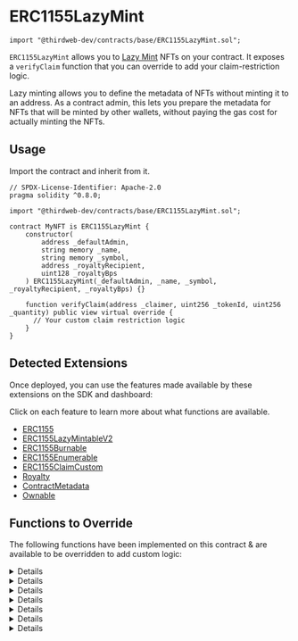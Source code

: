 
# ERC1155LazyMint

```solidity
import "@thirdweb-dev/contracts/base/ERC1155LazyMint.sol";
```

`ERC1155LazyMint` allows you to [Lazy Mint](/glossary/lazy-minting) NFTs on your contract.
It exposes a `verifyClaim` function that you can override to add your claim-restriction logic.

Lazy minting allows you to define the metadata of NFTs without minting it to an address.
As a contract admin, this lets you prepare the metadata for NFTs that will be minted by other wallets,
without paying the gas cost for actually minting the NFTs.

<GithubButtonLink href="https://github.com/thirdweb-dev/contracts/blob/main/contracts/base/ERC1155LazyMint.sol" />

## Usage

Import the contract and inherit from it.

```solidity
// SPDX-License-Identifier: Apache-2.0
pragma solidity ^0.8.0;

import "@thirdweb-dev/contracts/base/ERC1155LazyMint.sol";

contract MyNFT is ERC1155LazyMint {
    constructor(
        address _defaultAdmin,
        string memory _name,
        string memory _symbol,
        address _royaltyRecipient,
        uint128 _royaltyBps
    ) ERC1155LazyMint(_defaultAdmin, _name, _symbol, _royaltyRecipient, _royaltyBps) {}

    function verifyClaim(address _claimer, uint256 _tokenId, uint256 _quantity) public view virtual override {
      // Your custom claim restriction logic
    }
}
```

## Detected Extensions

Once deployed, you can use the features made available by these extensions on the SDK and dashboard:

Click on each feature to learn more about what functions are available.

- [ERC1155](/contracts/build/extensions/erc-1155/ERC1155)
- [ERC1155LazyMintableV2](/contracts/build/extensions/general/LazyMint)
- [ERC1155Burnable](/contracts/build/extensions/erc-1155/ERC1155Burnable)
- [ERC1155Enumerable](/contracts/build/extensions/erc-1155/ERC1155Enumerable)
- [ERC1155ClaimCustom](/contracts/build/extensions/erc-1155/ERC1155ClaimCustom)
- [Royalty](/contracts/build/extensions/general/Royalty)
- [ContractMetadata](/contracts/build/extensions/general/ContractMetadata)
- [Ownable](/contracts/build/extensions/general/Ownable)

## Functions to Override

The following functions have been implemented on this contract & are available to be overridden to add custom logic:

<Details id="uri" summary="uri">

```solidity
/// @notice Returns the metadata URI for the given tokenId.
function uri(uint256 _tokenId) public view virtual override returns (string memory) {
    string memory batchUri = _getBaseURI(_tokenId);
    return string(abi.encodePacked(batchUri, _tokenId.toString()));
}
```

</Details>

<Details id="claim" summary="claim">

```solidity
/**
*  @notice          Lets an address claim multiple lazy minted NFTs at once to a recipient.
*                   This function prevents any reentrant calls, and is not allowed to be overridden.
*
*                   Contract creators should override `verifyClaim` and `transferTokensOnClaim`
*                   functions to create custom logic for verification and claiming,
*                   for e.g. price collection, allowlist, max quantity, etc.
*
*  @dev             The logic in `verifyClaim` determines whether the caller is authorized to mint NFTs.
*                   The logic in `transferTokensOnClaim` does actual minting of tokens,
*                   can also be used to apply other state changes.
*
*  @param _receiver  The recipient of the tokens to mint.
*  @param _tokenId   The tokenId of the lazy minted NFT to mint.
*  @param _quantity  The number of tokens to mint.
*/
function claim(
    address _receiver,
    uint256 _tokenId,
    uint256 _quantity
) public payable nonReentrant {
    require(_tokenId < nextTokenIdToMint(), "invalid id");
    verifyClaim(msg.sender, _tokenId, _quantity); // Add your claim verification logic by overriding this function.

    _transferTokensOnClaim(_receiver, _tokenId, _quantity); // Mints tokens. Apply any state updates by overriding this function.
    emit TokensClaimed(msg.sender, _receiver, _tokenId, _quantity);

}

```

</Details>

<Details id="verifyClaim" summary="verifyClaim">

```solidity
/**
 *  @notice          Override this function to add logic for claim verification, based on conditions
 *                   such as allowlist, price, max quantity etc.
 *
 *  @dev             Checks a request to claim NFTs against a custom condition.
 *
 *  @param _claimer   Caller of the claim function.
 *  @param _tokenId   The tokenId of the lazy minted NFT to mint.
 *  @param _quantity  The number of NFTs being claimed.
 */
function verifyClaim(
    address _claimer,
    uint256 _tokenId,
    uint256 _quantity
) public view virtual {}
```

</Details>

<Details id="burn" summary="burn">

```solidity
/**
 *  @notice         Lets an owner or approved operator burn NFTs of the given tokenId.
 *
 *  @param _owner   The owner of the NFT to burn.
 *  @param _tokenId The tokenId of the NFT to burn.
 *  @param _amount  The amount of the NFT to burn.
 */
function burn(
    address _owner,
    uint256 _tokenId,
    uint256 _amount
) external virtual {
    address caller = msg.sender;

    require(caller == _owner || isApprovedForAll[_owner][caller], "Unapproved caller");
    require(balanceOf[_owner][_tokenId] >= _amount, "Not enough tokens owned");

    _burn(_owner, _tokenId, _amount);
}
```

</Details>

<Details id="burnBatch" summary="burnBatch">

```solidity
    /**
     *  @notice         Lets an owner or approved operator burn NFTs of the given tokenIds.
     *
     *  @param _owner    The owner of the NFTs to burn.
     *  @param _tokenIds The tokenIds of the NFTs to burn.
     *  @param _amounts  The amounts of the NFTs to burn.
     */
    function burnBatch(
        address _owner,
        uint256[] memory _tokenIds,
        uint256[] memory _amounts
    ) external virtual {
        address caller = msg.sender;

        require(caller == _owner || isApprovedForAll[_owner][caller], "Unapproved caller");
        require(_tokenIds.length == _amounts.length, "Length mismatch");

        for (uint256 i = 0; i < _tokenIds.length; i += 1) {
            require(balanceOf[_owner][_tokenIds[i]] >= _amounts[i], "Not enough tokens owned");
        }

        _burnBatch(_owner, _tokenIds, _amounts);
    }
```

</Details>

<Details id="_transferTokensOnClaim" summary="_transferTokensOnClaim">

```solidity
  /**
     *  @notice          Mints tokens to receiver on claim.
     *                   Any state changes related to `claim` must be applied
     *                   here by overriding this function.
     *
     *  @dev             Override this function to add logic for state updation.
     *                   When overriding, apply any state changes before `_mint`.
     */
    function _transferTokensOnClaim(
        address _receiver,
        uint256 _tokenId,
        uint256 _quantity
    ) internal virtual {
        _mint(_receiver, _tokenId, _quantity, "");
    }
```

</Details>

<Details id="_beforeTokenTransfer" summary="_beforeTokenTransfer">

```solidity
/// @dev Runs before every token transfer / mint / burn.
    function _beforeTokenTransfer(
        address operator,
        address from,
        address to,
        uint256[] memory ids,
        uint256[] memory amounts,
        bytes memory data
    ) internal virtual override {
        super._beforeTokenTransfer(operator, from, to, ids, amounts, data);

        if (from == address(0)) {
            for (uint256 i = 0; i < ids.length; ++i) {
                totalSupply[ids[i]] += amounts[i];
            }
        }

        if (to == address(0)) {
            for (uint256 i = 0; i < ids.length; ++i) {
                totalSupply[ids[i]] -= amounts[i];
            }
        }
    }
```

</Details>
